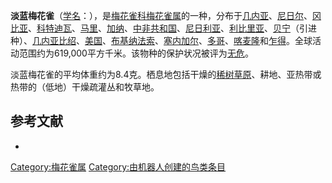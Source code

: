 {{noteTA
|G1=unit
}}
{{Speciesbox
| name = 淡蓝梅花雀
| image = Estrilda caerulescens 0001.jpg
| status = LC | status_system = IUCN3.1
| genus = Estrilda
| species = caerulescens
| authority = [[路易·让·皮埃尔·维埃约|Vieillot]], 1817
}}

'''淡蓝梅花雀'''（[[学名|学名]]：{{lang|la|''Estrilda caerulescens''}}），是[[梅花雀科|梅花雀科]][[梅花雀属|梅花雀属]]的一种，分布于[[几内亚|几内亚]]、[[尼日尔|尼日尔]]、[[冈比亚|冈比亚]]、[[科特迪瓦|科特迪瓦]]、[[马里|马里]]、[[加纳|加纳]]、[[中非共和国|中非共和国]]、[[尼日利亚|尼日利亚]]、[[利比里亚|利比里亚]]、[[贝宁|贝宁]]（引进种）、[[几内亚比绍|几内亚比绍]]、[[美国|美国]]、[[布基纳法索|布基纳法索]]、[[塞内加尔|塞内加尔]]、[[多哥|多哥]]、[[喀麦隆|喀麦隆]]和[[乍得|乍得]]。全球活动范围约为619,000平方千米。该物种的保护状况被评为[[无危|无危]]。

淡蓝梅花雀的平均体重约为8.4克。栖息地包括干燥的[[稀树草原|稀树草原]]、耕地、亚热带或热带的（低地）干燥疏灌丛和牧草地。

== 参考文献 ==
*{{cite web|url=http://www.birdlife.org/datazone/speciesfactsheet.php?id=8644&m=0|title=Estrilda caerulescens|publisher=BirdLife|accessdate=2011-06-27|archive-date=2016-03-04|archive-url=https://web.archive.org/web/20160304141246/http://www.birdlife.org/datazone/speciesfactsheet.php?id=8644&m=0|dead-url=no}}
{{commons category|Estrilda caerulescens}}
{{Taxonbar|from=Q385814}}

[[Category:梅花雀属|Category:梅花雀属]]
[[Category:由机器人创建的鸟类条目|Category:由机器人创建的鸟类条目]]